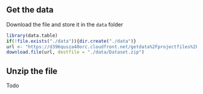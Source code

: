Get the data
------------
Download the file and store it in the `data` folder
```r
library(data.table)
if(!file.exists("./data")){dir.create("./data")}
url <- "https://d396qusza40orc.cloudfront.net/getdata%2Fprojectfiles%2FUCI%20HAR%20Dataset.zip"
download.file(url, destfile = "./data/Dataset.zip")
```

Unzip the file
--------------
Todo